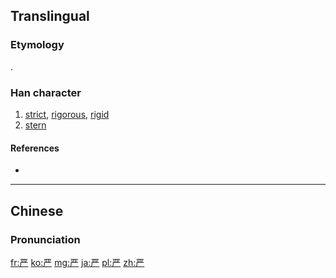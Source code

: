 {{also|厳|嚴}}<!-- may be replaced by zh-forms -->
==Translingual==
{{ja-forms|[[厳]]|严|[[嚴]]}}
===Etymology===
{{Han simp|嚴}}.

===Han character===
{{Han char|rn=1|rad=一|as=06|sn=7|four=|canj=MTCH}}

# [[strict]], [[rigorous]], [[rigid]]
# [[stern]]

====References====
* {{Han ref|kx=0078.131|hdz=10019.100|uh=4E25|ud=20005}}

----

==Chinese==
{{zh-hanzi-box|严|[[嚴]]}}

===Pronunciation===
{{zh-pron
|m=yán
|c=jim4
|mc=y
|oc=y
|ma=
|cat=a
}}

[[fr:严]]
[[ko:严]]
[[mg:严]]
[[ja:严]]
[[pl:严]]
[[zh:严]]